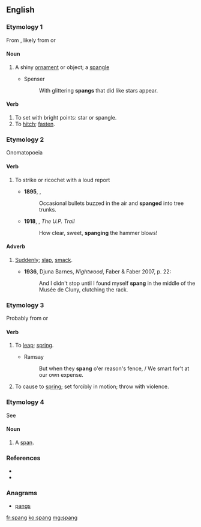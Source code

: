 ==English==

===Etymology 1===
From {{etyl|enm}} {{term|spang||a small piece of ornamental metal; spangle; small ornament; a bowl or cup|lang=enm}}, likely from {{etyl|dum}} {{term|spange||buckle, clasp|lang=dum}} or {{etyl|ang|-}} {{term|spang||buckle, clasp|lang=ang}}

====Noun====
{{en-noun}}

# {{obsolete}} A shiny [[ornament]] or object; a [[spangle]]
#* Spenser
#*: With glittering '''spangs''' that did like stars appear.

====Verb====
{{en-verb}}

# To set with bright points: star or spangle.
# To [[hitch]]; [[fasten]].

===Etymology 2===
Onomatopoeia

====Verb====
{{en-verb}}

# {{intransitive|of a flying object such as a bullet}} To strike or ricochet with a loud report
#* '''1895''', {{w|Stephen Crane}}, ''{{w|The Red Badge of Courage}}''
#*: Occasional bullets buzzed in the air and '''spanged''' into tree trunks.
#* '''1918''', {{w|Zane Grey}}, ''The U.P. Trail''
#*: How clear, sweet, '''spanging''' the hammer blows!

====Adverb====
{{en-adv|-}}

# {{dated}} [[suddenly|Suddenly]]; [[slap]], [[smack]].
#* '''1936''', Djuna Barnes, ''Nightwood'', Faber & Faber 2007, p. 22:
#*: And I didn't stop until I found myself '''spang''' in the middle of the Musée de Cluny, clutching the rack.

===Etymology 3===
Probably from {{term|spring#Verb|spring}} {{a|verb}} or {{term|spank#Verb|spank}} {{a|verb}}

====Verb====
{{en-verb}}

# {{intransitive|dialect|UK|Scotland}} To [[leap]]; [[spring]].
#* Ramsay
#*: But when they '''spang''' o'er reason's fence, / We smart for't at our own expense.
# {{transitive|dialect|UK|Scotland}} To cause to [[spring]]; set forcibly in motion; throw with violence.

===Etymology 4===
See {{term|span}}

====Noun====
{{en-noun}}

# {{Scotland}} A [[span]].

===References===
* {{R:Century 1911}}
* {{R:Webster 1913}}

===Anagrams===
* [[pangs#English|pangs]]

[[fr:spang]]
[[ko:spang]]
[[mg:spang]]
